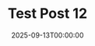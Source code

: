 ---
title: "Test Post 12"
date: "2025-09-13T00:00:00"
tags: ["devlog", "misc"]
draft: false
slug: "test-post-12"
---